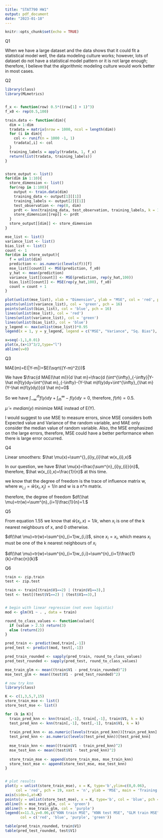 ```yaml
---
title: "STAT790 HW1"
output: pdf_document
date: "2023-01-18"
---
```


```r
knitr::opts_chunk$set(echo = TRUE)
```

Q1

When we have a large dataset and the data shows that it could fit a statistical model well, the data modeling culture works; however, lots of dataset do not have a statistical model pattern or it is not large enough; therefore, I believe that the algorithmic modeling culture would work better in most cases.



Q2

```r
library(class)
library(MLmetrics)


f_x <- function(row) 0.5*((row[1] + 1)^3)
f_x0 <- rep(0.5,100)

train.data <- function(dim){
  dim = 1:dim
  tradata = matrix(nrow = 1000, ncol = length(dim))
  for (i in dim){
    col <- runif(n = 1000 -1, 1)
    tradata[,i] <- col
  }
  training_labels = apply(tradata, 1, f_x)
  return(list(tradata, training_labels))
}


store_output <- list()
for(dim in 1:10){
  store_dimension <- list()
  for(rep in 1:100){
    output <- train.data(dim)
    training_data <- output[1][[1]]
    training_labels <- output[2][[1]]
    test_observation <- rep(0, dim)
    prdt <- knn(training_data, test_observation, training_labels, k = 1)
    store_dimension[[rep]] <- prdt
  }
  store_output[[dim]] <- store_dimension
}

mse_list <- list()
variance_list <- list()
bias_list <- list()
count <- 1
for(dim in store_output){
  f = unlist(dim)
  prediction <- as.numeric(levels(f))[f]
  mse_list[[count]] <- MSE(prediction, f_x0)
  y_hat <- mean(prediction)
  variance_list[[count]] <- MSE(prediction, rep(y_hat,100))
  bias_list[[count]] <- MSE(rep(y_hat,100), f_x0)
  count = count + 1
}

plot(unlist(mse_list), xlab = "Dimension", ylab = "MSE", col = 'red', pch = 16, main = "MSE vs. Dimension")
points(unlist(variance_list), col = 'green', pch = 16)
points(unlist(bias_list), col = 'blue', pch = 16)
lines(unlist(mse_list), col = 'red')
lines(unlist(variance_list), col = 'green')
lines(unlist(bias_list), col = 'blue')
y_legend <- max(unlist(mse_list))*0.95
legend(x = 1, y = y_legend, legend = c("MSE", "Variance", "Sq. Bias"), col = c('red', 'green', 'blue'), pch = 16)


```

```r
x=seq(-1,1,0.01)
plot(x,(x+1)^3/2,type="l")
abline(v=0)
```


Q3

MAE(m)=E(|Y-m|)=$E(\sqrt{(Y-m)^2)})$

We have $\frac{d MAE(\hat m)}{d \hat m}=\frac{d (\int^{\infty}_{-\infty}|Y-\hat m|f(y)dy=\int^{\hat m}_{-\infty}-(Y-\hat m)f(y)dy+\int^{\infty}_{\hat m}(Y-\hat m)f(y)dy)}{d \hat m}=0$

So we have $\int^{\hat m}_{-\infty}f(y)dy+\int^{\infty}_{\hat m}-f(y)dy=0$, therefore, $f(\hat m)=0.5$.

$\tilde \mu=median(y)$ minimize MAE instead of E(Y).

I would suggest to use MSE to measure errors, since MSE considers both Expected value and Variance of the random variable, and MAE only consider the median value of random variable. Also, the MSE emphasized on the large errors, therefore, MSE could have a better performance when there is large error occurred.

Q4

Linear smoothers: $\hat \mu(x)=\sum^{}_{i}y_{i}\hat w(x_{i},x)$

In our question, we have $\hat \mu(x)=\frac{\sum^{n}_{i}y_{i}}{n}$, therefore, $\hat w(x_{i},x)=\frac{1}{n}$ at this time.

we know that the degree of freedom is the trace of influence matrix w, where $w_{i,j}=\hat w(x_{i},x_{j})=1/n$ and w is a n*n matrix.

therefore, the degree of freedom $df(\hat \mu)=tr(w)=\sum^{n}_{i=1}\frac{1}{n}=1.$


Q5

From equation 1.55 we know that $\hat w(x_{i},x)=1/k$, when $x_{i}$ is one of the k nearest neighbours of x, and 0 otherwise.

$df(\hat \mu)=tr(w)=\sum^{n}_{i=1}w_{i,i}$, since $x_{i}=x_{i}$, which means $x_{i}$ must be one of the k nearest neighbours of $x_{i}$

$df(\hat \mu)=tr(w)=\sum^{n}_{i=1}w_{i,i}=\sum^{n}_{i=1}\frac{1}{k}=\frac{n}{k}$


Q6



```r
train <- zip.train
test <- zip.test

train <- train[(train$V1==2) | (train$V1==3),]
test <- test[(test$V1==2) | (test$V1==3),]


# begin with linear regression (not even logistic)
mod <- glm(V1 ~ . , data = train)

round_to_class_values <- function(value){
  if (value > 2.5) return(3)
  else (return(2))
}

pred_train <- predict(mod,train[,-1])
pred_test <- predict(mod, test[,-1])

pred_train_rounded <- sapply(pred_train, round_to_class_values)
pred_test_rounded <- sapply(pred_test, round_to_class_values)

mse_train_glm <- mean((train$V1 - pred_train_rounded)^2)
mse_test_glm <- mean((test$V1 - pred_test_rounded)^2)

# now try knn 
library(class)

K <- c(1,3,5,7,15)
store_train_mse <- list()
store_test_mse <- list()

for (k in K){
  train_pred_knn <- knn(train[,-1], train[,-1], train$V1, k = k)
  test_pred_knn <- knn(train[,-1], test[,-1], train$V1, k = k)
  
  train_pred_knn <- as.numeric(levels(train_pred_knn))[train_pred_knn]
  test_pred_knn <- as.numeric(levels(test_pred_knn))[test_pred_knn]
  
  mse_train_knn <- mean((train$V1 - train_pred_knn)^2)
  mse_test_knn <- mean((test$V1 - test_pred_knn)^2)
  
  store_train_mse <- append(store_train_mse, mse_train_knn)
  store_test_mse <- append(store_test_mse, mse_test_knn)
}


# plot results
plot(y = unlist(store_train_mse), x = K, type='b',ylim=c(0,0.06),
     col = 'red', pch = 19, xaxt = 'n', ylab = 'MSE', main = 'Training vs Test Error')
axis(side=1,at=K)
points(y = unlist(store_test_mse), x = K, type='b', col = 'blue', pch = 19)
abline(h = mse_test_glm, col = 'green')
abline(h = mse_train_glm, col = 'purple')
legend(x=11.5,y=0.06,c("KNN train MSE", "KNN test MSE", "GLM train MSE", 'GLM test MSE'), 
       col = c('red', 'blue', 'purple', 'green'))
```



```r
table(pred_train_rounded, train$V1)
table(pred_test_rounded, test$V1)
```












